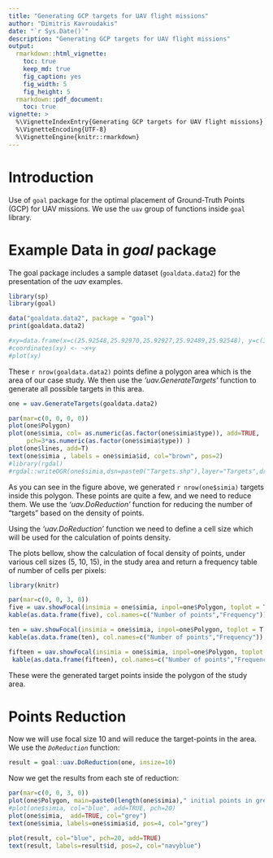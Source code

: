 ```yaml
---
title: "Generating GCP targets for UAV flight missions"
author: "Dimitris Kavroudakis"
date: "`r Sys.Date()`"
description: "Generating GCP targets for UAV flight missions"
output: 
  rmarkdown::html_vignette:
    toc: true
    keep_md: true
    fig_caption: yes
    fig_width: 5
    fig_height: 5
  rmarkdown::pdf_document:
    toc: true
vignette: >
  %\VignetteIndexEntry{Generating GCP targets for UAV flight missions}
  %\VignetteEncoding{UTF-8}
  %\VignetteEngine{knitr::rmarkdown}
---
```


# Introduction

Use of `goal` package for the optimal placement of Ground-Truth Points (GCP) for UAV missions. We use the `uav` group of functions inside `goal` library.

# Example Data in _goal_ package

The goal package includes a sample dataset (`goaldata.data2`) for the presentation of the _uav_ examples. 

```r
library(sp)
library(goal)

data("goaldata.data2", package = "goal")
print(goaldata.data2) 

#xy=data.frame(x=c(25.92548,25.92970,25.92927,25.92489,25.92548), y=c(39.13743,39.13591,39.13500,39.13641,39.13743 )) 
#coordinates(xy) <- ~x+y
#plot(xy)
```

These `r nrow(goaldata.data2)` points define a polygon area which is the area of our case study.
We then use the _'uav.GenerateTargets'_ function to generate all possible targets in this area.

 


```r
one = uav.GenerateTargets(goaldata.data2)

par(mar=c(0, 0, 0, 0))
plot(one$Polygon)
plot(one$simia, col= as.numeric(as.factor(one$simia$type)), add=TRUE,  
     pch=3*as.numeric(as.factor(one$simia$type)) )
plot(one$lines, add=T)
text(one$simia , labels = one$simia$id, col="brown", pos=2)
#library(rgdal)
#rgdal::writeOGR(one$simia,dsn=paste0("Targets.shp"),layer="Targets",driver="ESRI Shapefile", overwrite_layer = T)

```

As you can see in the figure above, we generated `r nrow(one$simia)` targets inside this polygon. These points are quite a few, and we need to reduce them. We use the _'uav.DoReduction'_ function for reducing the number of "targets" based on the density of points. 

Using the _'uav.DoReduction'_ function we need to define a cell size which will be used for the calculation of points density.

The plots bellow, show the calculation of focal density of points, under various cell sizes (5, 10, 15), in the study area and return a frequency table of number of cells per pixels:

```r
library(knitr)

par(mar=c(0, 0, 3, 0))
five = uav.showFocal(insimia = one$simia, inpol=one$Polygon, toplot = T, size = 5) 
kable(as.data.frame(five), col.names=c("Number of points","Frequency"))

ten = uav.showFocal(insimia = one$simia, inpol=one$Polygon, toplot = T, size = 10)
kable(as.data.frame(ten), col.names=c("Number of points","Frequency"))

fifteen = uav.showFocal(insimia = one$simia, inpol=one$Polygon, toplot = T, size = 15)
 kable(as.data.frame(fifteen), col.names=c("Number of points","Frequency"))
```

These were the generated target points inside the polygon of the study area.

Points Reduction
===

Now we will use focal size 10 and will reduce the target-points in the area. We use the _`DoReduction`_ function:
```r
result = goal::uav.DoReduction(one, insize=10)
```

Now we get the results from each ste of reduction:

```r
par(mar=c(0, 0, 3, 0))
plot(one$Polygon, main=paste0(length(one$simia)," initial points in grey\n",length(result)," final points in blue"))
#plot(one$simia, col="blue", add=TRUE, pch=20)
plot(one$simia,  add=TRUE, col="grey")
text(one$simia, labels=one$simia$id, pos=4, col="grey")

plot(result, col="blue", pch=20, add=TRUE)
text(result, labels=result$id, pos=2, col="navyblue")
```

